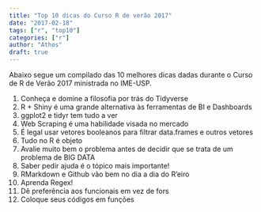 ```yaml
---
title: "Top 10 dicas do Curso R de verão 2017"
date: "2017-02-18"
tags: ["r", "top10"]
categories: ["r"]
author: "Athos"
draft: true
---
```



Abaixo segue um compilado das 10 melhores dicas dadas durante o Curso de R de Verão 2017 ministrada no IME-USP.

1. Conheça e domine a filosofia por trás do Tidyverse
2. R + Shiny é uma grande alternativa às ferramentas de BI e Dashboards
3. ggplot2 e tidyr tem tudo a ver
4. Web Scraping é uma habilidade visada no mercado
5. É legal usar vetores booleanos para filtrar data.frames e outros vetores
6. Tudo no R é objeto
7. Avalie muito bem o problema antes de decidir que se trata de um problema de BIG DATA
8. Saber pedir ajuda é o tópico mais importante!
9. RMarkdown e Github vão bem no dia a dia do R'eiro
10. Aprenda Regex!
11. Dê preferência aos funcionais em vez de fors
12. Coloque seus códigos em funções

